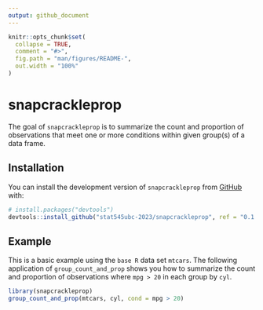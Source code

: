 ```yaml
---
output: github_document
---
```


<!-- README.md is generated from README.Rmd. Please edit that file -->

```r
knitr::opts_chunk$set(
  collapse = TRUE,
  comment = "#>",
  fig.path = "man/figures/README-",
  out.width = "100%"
)
```

# snapcrackleprop

<!-- badges: start -->
<!-- badges: end -->

The goal of `snapcrackleprop` is to summarize the count and proportion of observations that meet one or more conditions within given group(s) of a data frame.

## Installation

You can install the development version of `snapcrackleprop` from [GitHub](https://github.com/) with:

``` r
# install.packages("devtools")
devtools::install_github("stat545ubc-2023/snapcrackleprop", ref = "0.1.0")
```

## Example

This is a basic example using the `base R` data set `mtcars`. The following application of `group_count_and_prop` shows you how to summarize the count and proportion of observations where `mpg > 20` in each group by `cyl`. 

```r
library(snapcrackleprop)
group_count_and_prop(mtcars, cyl, cond = mpg > 20)
```

